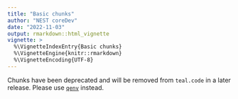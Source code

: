 ```yaml
---
title: "Basic chunks"
author: "NEST coreDev"
date: "2022-11-03"
output: rmarkdown::html_vignette
vignette: >
  %\VignetteIndexEntry{Basic chunks}
  %\VignetteEngine{knitr::rmarkdown}
  %\VignetteEncoding{UTF-8}
---
```


Chunks have been deprecated and will be removed from `teal.code` in a later release. 
Please use [`qenv`](https://insightsengineering.github.io/teal.code/articles/qenv.html) instead.
